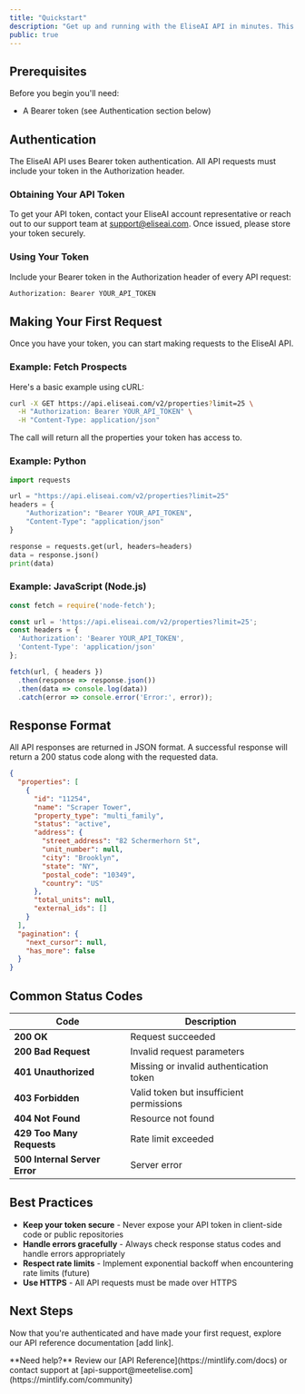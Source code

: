 ```yaml
---
title: "Quickstart"
description: "Get up and running with the EliseAI API in minutes. This guide will walk you through authentication and making your first API request."
public: true
---
```


## Prerequisites

Before you begin you'll need:

- A Bearer token (see Authentication section below)

## Authentication

The EliseAI API uses Bearer token authentication. All API requests must include your token in the Authorization header.

### Obtaining Your API Token

To get your API token, contact your EliseAI account representative or reach out to our support team at [support@eliseai.com](mailto:support@eliseai.com). Once issued, please store your token securely.

### Using Your Token

Include your Bearer token in the Authorization header of every API request:

```bash
Authorization: Bearer YOUR_API_TOKEN
```

## Making Your First Request

Once you have your token, you can start making requests to the EliseAI API.

### Example: Fetch Prospects

Here's a basic example using cURL:

```bash
curl -X GET https://api.eliseai.com/v2/properties?limit=25 \
  -H "Authorization: Bearer YOUR_API_TOKEN" \
  -H "Content-Type: application/json"
```

The call will return all the properties your token has access to.

### Example: Python

```python
import requests

url = "https://api.eliseai.com/v2/properties?limit=25"
headers = {
    "Authorization": "Bearer YOUR_API_TOKEN",
    "Content-Type": "application/json"
}

response = requests.get(url, headers=headers)
data = response.json()
print(data)
```

### Example: JavaScript (Node.js)

```javascript
const fetch = require('node-fetch');

const url = 'https://api.eliseai.com/v2/properties?limit=25';
const headers = {
  'Authorization': 'Bearer YOUR_API_TOKEN',
  'Content-Type': 'application/json'
};

fetch(url, { headers })
  .then(response => response.json())
  .then(data => console.log(data))
  .catch(error => console.error('Error:', error));
```

## Response Format

All API responses are returned in JSON format. A successful response will return a 200 status code along with the requested data.

```json
{
  "properties": [
    {
      "id": "11254",
      "name": "Scraper Tower",
      "property_type": "multi_family",
      "status": "active",
      "address": {
        "street_address": "82 Schermerhorn St",
        "unit_number": null,
        "city": "Brooklyn",
        "state": "NY",
        "postal_code": "10349",
        "country": "US"
      },
      "total_units": null,
      "external_ids": []
    }
  ],
  "pagination": {
    "next_cursor": null,
    "has_more": false
  }
}
```

## Common Status Codes

| **Code**                      | **Description**                          |
| ----------------------------- | ---------------------------------------- |
| **200 OK**                    | Request succeeded                        |
| **200 Bad Request**           | Invalid request parameters               |
| **401 Unauthorized**          | Missing or invalid authentication token  |
| **403 Forbidden**             | Valid token but insufficient permissions |
| **404 Not Found**             | Resource not found                       |
| **429 Too Many Requests**     | Rate limit exceeded                      |
| **500 Internal Server Error** | Server error                             |

## Best Practices

- **Keep your token secure** - Never expose your API token in client-side code or public repositories
- **Handle errors gracefully** - Always check response status codes and handle errors appropriately
- **Respect rate limits** - Implement exponential backoff when encountering rate limits (future)
- **Use HTTPS** - All API requests must be made over HTTPS

## Next Steps

Now that you're authenticated and have made your first request, explore our API reference documentation [add link].

<Note>
  **Need help?** Review our [API Reference](https://mintlify.com/docs) or contact support at [api-support@meetelise.com](https://mintlify.com/community)
</Note>